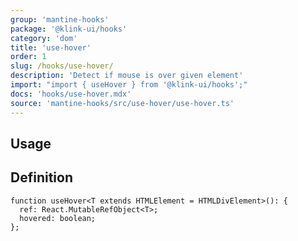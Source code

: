 ```yaml
---
group: 'mantine-hooks'
package: '@klink-ui/hooks'
category: 'dom'
title: 'use-hover'
order: 1
slug: /hooks/use-hover/
description: 'Detect if mouse is over given element'
import: "import { useHover } from '@klink-ui/hooks';"
docs: 'hooks/use-hover.mdx'
source: 'mantine-hooks/src/use-hover/use-hover.ts'
---
```



## Usage

<Demo data={HooksDemos.useHoverDemo} />

## Definition

```tsx
function useHover<T extends HTMLElement = HTMLDivElement>(): {
  ref: React.MutableRefObject<T>;
  hovered: boolean;
};
```
